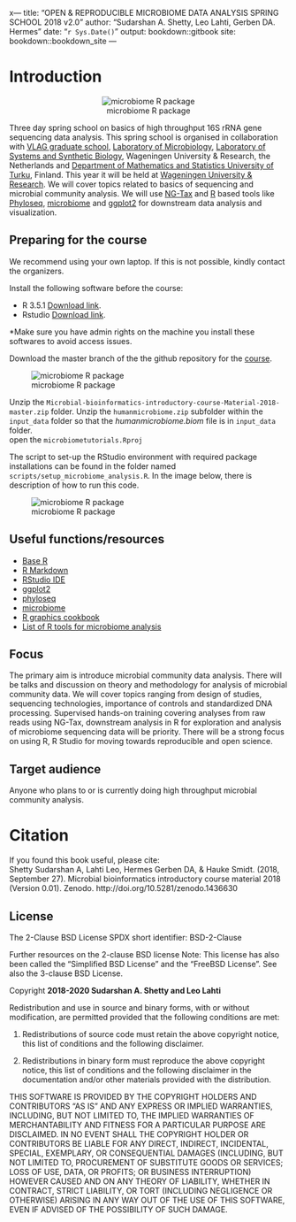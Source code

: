 x---
title: "OPEN & REPRODUCIBLE MICROBIOME DATA ANALYSIS SPRING SCHOOL 2018 v2.0"
author: "Sudarshan A. Shetty, Leo Lahti, Gerben DA. Hermes"
date: "`r Sys.Date()`"
output: bookdown::gitbook
site: bookdown::bookdown_site
---

# Introduction  

<center>![ microbiome R package](images/logos.png)</center>  

Three day spring school on basics of high throughput 16S rRNA gene sequencing data analysis. This spring school is organised in collaboration with [VLAG graduate school](https://www.vlaggraduateschool.nl/en.htm), [Laboratory of Microbiology](https://www.wur.nl/en/Expertise-Services/Chair-groups/Agrotechnology-and-Food-Sciences/Laboratory-of-Microbiology.htm), [Laboratory of Systems and Synthetic Biology](https://www.wur.nl/en/Expertise-Services/Chair-groups/Agrotechnology-and-Food-Sciences/Laboratory-of-Systems-and-Synthetic-Biology.htm), Wageningen University & Research, the Netherlands and [Department of Mathematics and Statistics University of Turku](https://www.utu.fi/en/units/sci/units/math/Pages/home.aspx), Finland. This year it will be held at [Wageningen University & Research](https://www.wur.nl/en.htm). We will cover topics related to basics of sequencing and microbial community analysis. We will use [NG-Tax]( https://f1000research.com/articles/5-1791/v1) and [R](https://www.r-project.org/) based tools like [Phyloseq](http://journals.plos.org/plosone/article?id=10.1371/journal.pone.0061217), [microbiome](http://microbiome.github.io/microbiome/) and [ggplot2](http://ggplot2.org/) for downstream data analysis and visualization.   


## Preparing for the course

We recommend using your own laptop. If this is not possible, kindly contact the organizers.

Install the following software before the course:

* R 3.5.1 [Download link](https://cran.r-project.org/bin/windows/base/old/3.5.1/).    
* Rstudio [Download link](https://www.rstudio.com/products/rstudio/download/).  

*Make sure you have admin rights on the machine you install these softwares to avoid access issues.  

Download the master branch of the the github repository for the [course](https://github.com/mibwurrepo/Microbial-bioinformatics-introductory-course-Material-2018).  

![ microbiome R package](images/Gihub_repo_step1.png)</center>  

Unzip the `Microbial-bioinformatics-introductory-course-Material-2018-master.zip` folder. Unzip the `humanmicrobiome.zip` subfolder within the `input_data` folder so that the *humanmicrobiome.biom* file is in `input_data` folder.  
open the `microbiometutorials.Rproj`  

The script to set-up the RStudio environment with required package installations can be found in the folder named `scripts/setup_microbiome_analysis.R`. In the image below, there is description of how to run this code.    

![ microbiome R package](images/RStudio_IDE.png)</center>  


## Useful functions/resources     

* [Base R](https://www.rstudio.com/wp-content/uploads/2016/10/r-cheat-sheet-3.pdf)  
* [R Markdown](https://www.rstudio.com/wp-content/uploads/2016/03/rmarkdown-cheatsheet-2.0.pdf)  
* [RStudio IDE](https://www.rstudio.com/wp-content/uploads/2016/01/rstudio-IDE-cheatsheet.pdf)  
* [ggplot2](https://www.rstudio.com/wp-content/uploads/2016/11/ggplot2-cheatsheet-2.1.pdf)  
* [phyloseq](http://journals.plos.org/plosone/article?id=10.1371/journal.pone.0061217)  
* [microbiome](http://microbiome.github.io/microbiome/)  
* [R graphics cookbook](http://www.cookbook-r.com/Graphs/)  
* [List of R tools for microbiome analysis](https://microsud.github.io/Tools-Microbiome-Analysis/)  

## Focus    
The primary aim is introduce microbial community data analysis. There will be talks and discussion on theory and methodology for analysis of microbial community data. We will cover topics ranging from design of studies, sequencing technologies, importance of controls and standardized DNA processing. Supervised hands-on training covering analyses from raw reads using NG-Tax, downstream analysis in R for exploration and analysis of microbiome sequencing data will be priority. There will be a strong focus on using R, R Studio for moving towards reproducible and open science.   

## Target audience  
Anyone who plans to or is currently doing high throughput microbial community analysis.  



# Citation  
If you found this book useful, please cite:  
Shetty Sudarshan A, Lahti Leo, Hermes Gerben DA, & Hauke Smidt. (2018, September 27). Microbial bioinformatics introductory course material 2018 (Version 0.01). Zenodo. http://doi.org/10.5281/zenodo.1436630






## License  

The 2-Clause BSD License
SPDX short identifier: BSD-2-Clause

Further resources on the 2-clause BSD license
Note: This license has also been called the "Simplified BSD License" and the "FreeBSD License". See also the 3-clause BSD License.

Copyright **2018-2020 Sudarshan A. Shetty and Leo Lahti**  

Redistribution and use in source and binary forms, with or without modification, are permitted provided that the following conditions are met:  

1. Redistributions of source code must retain the above copyright notice, this list of conditions and the following disclaimer.  

2. Redistributions in binary form must reproduce the above copyright notice, this list of conditions and the following disclaimer in the documentation and/or other materials provided with the distribution.  

THIS SOFTWARE IS PROVIDED BY THE COPYRIGHT HOLDERS AND CONTRIBUTORS "AS IS" AND ANY EXPRESS OR IMPLIED WARRANTIES, INCLUDING, BUT NOT LIMITED TO, THE IMPLIED WARRANTIES OF MERCHANTABILITY AND FITNESS FOR A PARTICULAR PURPOSE ARE DISCLAIMED. IN NO EVENT SHALL THE COPYRIGHT HOLDER OR CONTRIBUTORS BE LIABLE FOR ANY DIRECT, INDIRECT, INCIDENTAL, SPECIAL, EXEMPLARY, OR CONSEQUENTIAL DAMAGES (INCLUDING, BUT NOT LIMITED TO, PROCUREMENT OF SUBSTITUTE GOODS OR SERVICES; LOSS OF USE, DATA, OR PROFITS; OR BUSINESS INTERRUPTION) HOWEVER CAUSED AND ON ANY THEORY OF LIABILITY, WHETHER IN CONTRACT, STRICT LIABILITY, OR TORT (INCLUDING NEGLIGENCE OR OTHERWISE) ARISING IN ANY WAY OUT OF THE USE OF THIS SOFTWARE, EVEN IF ADVISED OF THE POSSIBILITY OF SUCH DAMAGE.  
